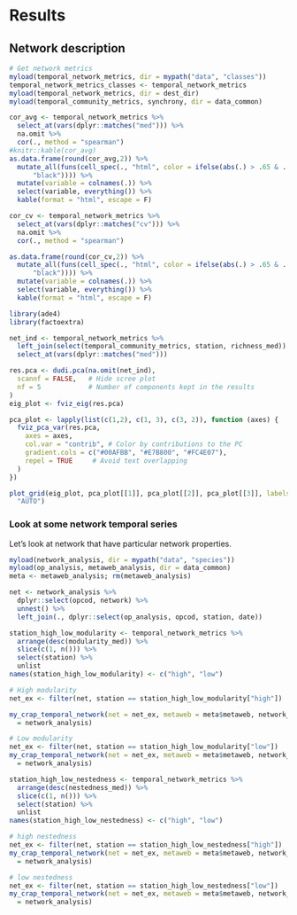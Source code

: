 # Results


## Network description 

```r
# Get network metrics
myload(temporal_network_metrics, dir = mypath("data", "classes"))
temporal_network_metrics_classes <- temporal_network_metrics
myload(temporal_network_metrics, dir = dest_dir)
myload(temporal_community_metrics, synchrony, dir = data_common)

cor_avg <- temporal_network_metrics %>%
  select_at(vars(dplyr::matches("med"))) %>%
  na.omit %>%
  cor(., method = "spearman")
#knitr::kable(cor_avg)
as.data.frame(round(cor_avg,2)) %>%
  mutate_all(funs(cell_spec(., "html", color = ifelse(abs(.) > .65 & . != 1, "red",
	  "black")))) %>%
  mutate(variable = colnames(.)) %>%
  select(variable, everything()) %>%
  kable(format = "html", escape = F)
```

```r
cor_cv <- temporal_network_metrics %>%
  select_at(vars(dplyr::matches("cv"))) %>%
  na.omit %>%
  cor(., method = "spearman")

as.data.frame(round(cor_cv,2)) %>%
  mutate_all(funs(cell_spec(., "html", color = ifelse(abs(.) > .65 & . != 1, "red",
	  "black")))) %>%
  mutate(variable = colnames(.)) %>%
  select(variable, everything()) %>%
  kable(format = "html", escape = F)
```

```r
library(ade4)
library(factoextra)

net_ind <- temporal_network_metrics %>%
  left_join(select(temporal_community_metrics, station, richness_med)) %>%
  select_at(vars(dplyr::matches("med")))

res.pca <- dudi.pca(na.omit(net_ind),
  scannf = FALSE,   # Hide scree plot
  nf = 5            # Number of components kept in the results
)
eig_plot <- fviz_eig(res.pca)
```

```r
pca_plot <- lapply(list(c(1,2), c(1, 3), c(3, 2)), function (axes) {
  fviz_pca_var(res.pca,
    axes = axes,
    col.var = "contrib", # Color by contributions to the PC
    gradient.cols = c("#00AFBB", "#E7B800", "#FC4E07"),
    repel = TRUE     # Avoid text overlapping
  )
})

plot_grid(eig_plot, pca_plot[[1]], pca_plot[[2]], pca_plot[[3]], labels =
  "AUTO")
```


### Look at some network temporal series


Let's look at network that have particular network properties. 

```r
myload(network_analysis, dir = mypath("data", "species"))
myload(op_analysis, metaweb_analysis, dir = data_common)
meta <- metaweb_analysis; rm(metaweb_analysis)

net <- network_analysis %>%
  dplyr::select(opcod, network) %>%
  unnest() %>%
  left_join(., dplyr::select(op_analysis, opcod, station, date)) 
```

```r
station_high_low_modularity <- temporal_network_metrics %>%
  arrange(desc(modularity_med)) %>%
  slice(c(1, n())) %>%
  select(station) %>%
  unlist
names(station_high_low_modularity) <- c("high", "low") 
```

```r
# High modularity
net_ex <- filter(net, station == station_high_low_modularity["high"])

my_crap_temporal_network(net = net_ex, metaweb = meta$metaweb, network_data
  = network_analysis)
```
```r
# Low modularity
net_ex <- filter(net, station == station_high_low_modularity["low"])
my_crap_temporal_network(net = net_ex, metaweb = meta$metaweb, network_data
  = network_analysis)
```

```r
station_high_low_nestedness <- temporal_network_metrics %>%
  arrange(desc(nestedness_med)) %>%
  slice(c(1, n())) %>%
  select(station) %>%
  unlist
names(station_high_low_nestedness) <- c("high", "low") 
```
```r
# high nestedness
net_ex <- filter(net, station == station_high_low_nestedness["high"])
my_crap_temporal_network(net = net_ex, metaweb = meta$metaweb, network_data
  = network_analysis)
```

```r
# low nestedness
net_ex <- filter(net, station == station_high_low_nestedness["low"])
my_crap_temporal_network(net = net_ex, metaweb = meta$metaweb, network_data
  = network_analysis)
```


